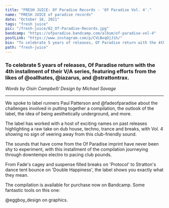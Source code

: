 ---
title: "FRESH JUICE: Of Paradise Records - 'Of Paradise Vol. 4'."
name: "FRESH JUICE of paradise records"
date: "October 18, 2021"
tags: "fresh juice"
pic: "/fresh-juice/02_Of-Paradise-Records.jpg"
bandcamp: "https://ofparadise.bandcamp.com/album/of-paradise-vol-4"
postLink: "https://www.instagram.com/p/CVLBxqOjJih/"
bio: "To celebrate 5 years of releases, Of Paradise return with the 4th installment of their V/A series"
path: "fresh-juice"
---

### To celebrate 5 years of releases, Of Paradise return with the 4th installment of their V/A series, featuring efforts from the likes of @oallhates, @iazarus, and @strattontrax.

<p className="smallText">
  <i>Words by Oisín Campbell/ Design by Michael Savage</i>
</p>

<hr />

We spoke to label runners Paul Patterson and @fadeofparadise about the challenges involved in putting together a compilation, the outlook of the label, the idea of being aesthetically underground, and more.

The label has worked with a host of exciting names on past releases highlighting a raw take on dub house, techno, trance and breaks, with Vol. 4 showing no sign of veering away from this club-friendly sound.

The sounds that have come from the Of Paradise imprint have never been shy to experiment, with this installment of the compilation journeying through downtempo electro to pacing club pounds.

From Fade's cagey and suspense filled breaks on 'Protocol' to Stratton's dance tent bounce on 'Double Happiness', the label shows you exactly what they mean.

The compilation is available for purchase now on Bandcamp. Some fantastic tools on this one: <HoverLink url="ofparadise.bandcamp.com/album/of-paradise-vol-4" external inline />

@eggboy_design on graphics.
